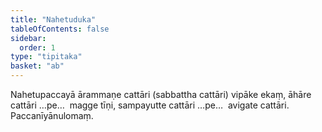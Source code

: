```yaml
---
title: "Nahetuduka"
tableOfContents: false
sidebar:
  order: 1
type: "tipitaka"
basket: "ab"
---
```



<DynamicBreadcrumb />

<Division number="8">

<Paragraph number="1342">
Nahetupaccayā ārammaṇe cattāri (sabbattha cattāri) vipāke ekaṃ, āhāre cattāri …pe…  magge tīṇi, sampayutte cattāri …pe…  avigate cattāri.

</Paragraph>
</Division>

<Paragraph number="1343" type="center">
Paccanīyānulomaṃ.
</Paragraph>